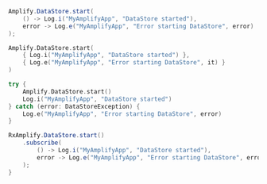 <BlockSwitcher>
<Block name="Java">

```java
Amplify.DataStore.start(
    () -> Log.i("MyAmplifyApp", "DataStore started"),
    error -> Log.e("MyAmplifyApp", "Error starting DataStore", error)
);
```

</Block>
<Block name="Kotlin - Callbacks">

```kotlin
Amplify.DataStore.start(
    { Log.i("MyAmplifyApp", "DataStore started") },
    { Log.e("MyAmplifyApp", "Error starting DataStore", it) }
)
```

</Block>
<Block name="Kotlin - Coroutines (Beta)">

```kotlin
try {
    Amplify.DataStore.start()
    Log.i("MyAmplifyApp", "DataStore started") 
} catch (error: DataStoreException) {
    Log.e("MyAmplifyApp", "Error starting DataStore", error)
}
```

</Block>
<Block name="RxJava">

```java
RxAmplify.DataStore.start()
    .subscribe(
        () -> Log.i("MyAmplifyApp", "DataStore started"),
        error -> Log.e("MyAmplifyApp", "Error starting DataStore", error)
    );
}
```

</Block>
</BlockSwitcher>

